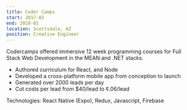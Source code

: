```yaml
---
title: Coder Camps
start: 2017-02
end: 2018-01
location: Scottsdale, AZ
position: Creative Engineer
---
```


Codercamps offered immersive 12 week programming courses for Full Stack Web Development in the MEAN and .NET stacks.

- Authored curriculum for React, and Node
- Developed a cross-platform mobile app from conception to launch
- Generated over 2000 leads per day
- Cut costs per lead from $40/lead to ¢.06/lead

Technologies: React Native (Expo), Redux, Javascript, Firebase
